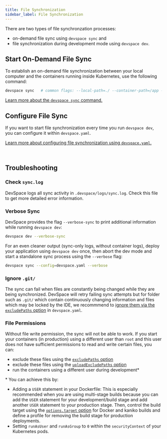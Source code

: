 ```yaml
---
title: File Synchronization
sidebar_label: File Synchronization
---
```


There are two types of file synchronzation processes:
- on-demand file sync using `devspace sync` and
- file synchronization during development mode using `devspace dev`.


## Start On-Demand File Sync
To establish an on-demand file synchronization between your local computer and the containers running inside Kubernetes, use the following command:
```bash
devspace sync   # common flags: --local-path=./ --container-path=/app --no-watch --config=./devspace.yaml
```
[Learn more about the `devspace sync` command.](https://devspace.cloud/blog/2019/10/18/release-devspace-v4.1.0-kubectl-cp-file-synchronization)


## Configure File Sync
If you want to start file synchronization every time you run `devspace dev`, you can configure it within `devspace.yaml`.

[Learn more about configuring file synchronization using `devspace.yaml`.](../configuration/dev/files/sync.mdx)

<br/>


## Troubleshooting

### Check `sync.log`
DevSpace logs all sync activity in `.devspace/logs/sync.log`. Check this file to get more detailed error information.

### Verbose Sync
DevSpace provides the flag `--verbose-sync` to print additional information while running `devspace dev`:
```bash
devspace dev --verbose-sync
```

For an even cleaner output (sync-only logs, without container logs), deploy your application using `devspace dev` once, then abort the dev mode and start a standalone sync process using the `--verbose` flag:
```bash
devspace sync --config=devspace.yaml --verbose
```

### Ignore `.git/`
The sync can fail when files are constantly being changed while they are being synchronized. DevSpace will retry failing sync attempts but for folder such as `.git/` which contain continuously changing information and files which may be locked by the IDE, we recommmend to [ignore them via the `excludePaths` option](../configuration/dev/files/sync.mdx#exclude-paths) in `devspace.yaml`.

### File Permissions
Without file write permission, the sync will not be able to work. If you start your containers (in production) using a different user than `root` and this user does not have sufficient permissions to read and write certain files, you can:
- exclude these files using the [`excludePaths` option](../configuration/dev/files/sync.mdx#exclude-paths)
- exclude these files using the [`uploadExcludePaths` option](../configuration/dev/files/sync.mdx#example-exclude-paths-from-synchronization)
- run the containers using a different user during development\*

\* You can achieve this by:
- Adding a `USER` statement in your Dockerfile: This is especially recommended when you are using multi-stage builds because you can add the `USER` statement for your development/build stage and add another `USER` statement to your production stage. Then, control the build target using the [`options.target` option](../configuration/images/build-settings/target.mdx) for Docker and kaniko builds and define a profile for removing the build stage for production deployments.
- Setting `runAsUser` and `runAsGroup` to `0` within the `securityContext` of your Kubernetes pods.
